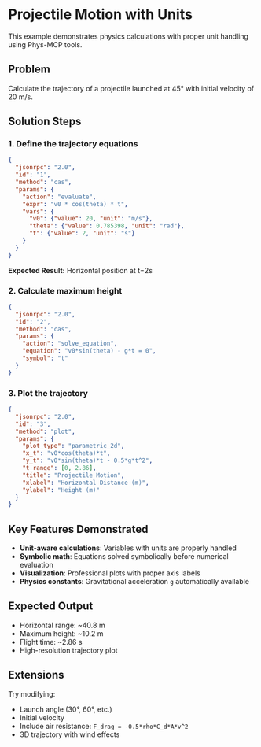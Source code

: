 # Projectile Motion with Units

This example demonstrates physics calculations with proper unit handling using Phys-MCP tools.

## Problem

Calculate the trajectory of a projectile launched at 45° with initial velocity of 20 m/s.

## Solution Steps

### 1. Define the trajectory equations

```json
{
  "jsonrpc": "2.0",
  "id": "1",
  "method": "cas",
  "params": {
    "action": "evaluate",
    "expr": "v0 * cos(theta) * t",
    "vars": {
      "v0": {"value": 20, "unit": "m/s"},
      "theta": {"value": 0.785398, "unit": "rad"},
      "t": {"value": 2, "unit": "s"}
    }
  }
}
```

**Expected Result:** Horizontal position at t=2s

### 2. Calculate maximum height

```json
{
  "jsonrpc": "2.0",
  "id": "2", 
  "method": "cas",
  "params": {
    "action": "solve_equation",
    "equation": "v0*sin(theta) - g*t = 0",
    "symbol": "t"
  }
}
```

### 3. Plot the trajectory

```json
{
  "jsonrpc": "2.0",
  "id": "3",
  "method": "plot",
  "params": {
    "plot_type": "parametric_2d",
    "x_t": "v0*cos(theta)*t",
    "y_t": "v0*sin(theta)*t - 0.5*g*t^2",
    "t_range": [0, 2.86],
    "title": "Projectile Motion",
    "xlabel": "Horizontal Distance (m)",
    "ylabel": "Height (m)"
  }
}
```

## Key Features Demonstrated

- **Unit-aware calculations**: Variables with units are properly handled
- **Symbolic math**: Equations solved symbolically before numerical evaluation  
- **Visualization**: Professional plots with proper axis labels
- **Physics constants**: Gravitational acceleration `g` automatically available

## Expected Output

- Horizontal range: ~40.8 m
- Maximum height: ~10.2 m  
- Flight time: ~2.86 s
- High-resolution trajectory plot

## Extensions

Try modifying:
- Launch angle (30°, 60°, etc.)
- Initial velocity
- Include air resistance: `F_drag = -0.5*rho*C_d*A*v^2`
- 3D trajectory with wind effects
